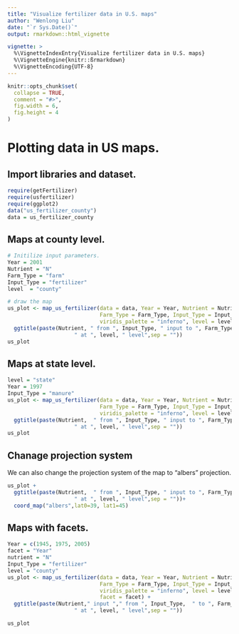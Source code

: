 ```yaml
---
title: "Visualize fertilizer data in U.S. maps"
author: "Wenlong Liu"
date: "`r Sys.Date()`"
output: rmarkdown::html_vignette

vignette: >
  %\VignetteIndexEntry{Visualize fertilizer data in U.S. maps}
  %\VignetteEngine{knitr::ßrmarkdown}
  %\VignetteEncoding{UTF-8}
---
```


```r
knitr::opts_chunk$set(
  collapse = TRUE,
  comment = "#>",
  fig.width = 6,
  fig.height = 4
)
```

# Plotting data in US maps.
## Import libraries and dataset.
```r
require(getFertilizer)
require(usfertilizer)
require(ggplot2)
data("us_fertilizer_county")
data = us_fertilizer_county
```

## Maps at county level.

```r
# Initilize input parameters.
Year = 2001
Nutrient = "N"
Farm_Type = "farm"
Input_Type = "fertilizer"
level  = "county"

# draw the map
us_plot <- map_us_fertilizer(data = data, Year = Year, Nutrient = Nutrient,
                             Farm_Type = Farm_Type, Input_Type = Input_Type,
                             viridis_palette = "inferno", level = level) +
  ggtitle(paste(Nutrient, " from ", Input_Type, " input to ", Farm_Type, " in the year of ",Year,
                     " at ", level, " level",sep = ""))
us_plot
```


## Maps at state level.

```r
level = "state"
Year = 1997
Input_Type = "manure"
us_plot <- map_us_fertilizer(data = data, Year = Year, Nutrient = Nutrient,
                             Farm_Type = Farm_Type, Input_Type = Input_Type,
                             viridis_palette = "inferno", level = level) +
  ggtitle(paste(Nutrient,  " from ", Input_Type, " input to ", Farm_Type, " in the year of ",Year,
                     " at ", level, " level",sep = ""))
us_plot
```

## Chanage projection system

We can also change the projection system of the map to "albers" projection.

```r
us_plot +
  ggtitle(paste(Nutrient,  " from ", Input_Type, " input to ", Farm_Type, " in the year of ",Year,
                     " at ", level, " level",sep = ""))+
  coord_map("albers",lat0=39, lat1=45)
```

## Maps with facets.

```r
Year = c(1945, 1975, 2005)
facet = "Year"
nutrient = "N"
Input_Type = "fertilizer"
level = "county"
us_plot <- map_us_fertilizer(data = data, Year = Year, Nutrient = Nutrient,
                             Farm_Type = Farm_Type, Input_Type = Input_Type,
                             viridis_palette = "inferno", level = level,
                             facet = facet) +
  ggtitle(paste(Nutrient," input "," from ", Input_Type,  " to ", Farm_Type, 
                     " at ", level, " level",sep = ""))

us_plot
```


